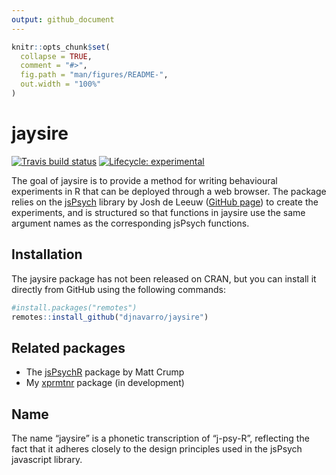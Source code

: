 ```yaml
---
output: github_document
---
```


<!-- README.md is generated from README.Rmd. Please edit that file -->

```r
knitr::opts_chunk$set(
  collapse = TRUE,
  comment = "#>",
  fig.path = "man/figures/README-",
  out.width = "100%"
)
```
# jaysire

<!-- badges: start -->
[![Travis build status](https://travis-ci.org/djnavarro/jaysire.svg?branch=master)](https://travis-ci.org/djnavarro/jaysire)
[![Lifecycle: experimental](https://img.shields.io/badge/lifecycle-experimental-orange.svg)](https://www.tidyverse.org/lifecycle/#experimental)
<!-- badges: end -->


The goal of jaysire is to provide a method for writing behavioural experiments in R that can be deployed through a web browser. The package relies on the [jsPsych](https://www.jspsych.org) library by Josh de Leeuw ([GitHub page](https://github.com/jspsych/jsPsych/)) to create the experiments, and is structured so that functions in jaysire use the same argument names as the corresponding jsPsych functions.  

## Installation

The jaysire package has not been released on CRAN, but you can install it directly from GitHub using the following commands:

``` r
#install.packages("remotes")
remotes::install_github("djnavarro/jaysire")
```

## Related packages

- The [jsPsychR](https://github.com/CrumpLab/jspsychr) package by Matt Crump 
- My [xprmtnr](https://github.com/djnavarro/xprmntr) package (in development)

## Name

The name "jaysire" is a phonetic transcription of "j-psy-R", reflecting the fact that it adheres closely to the design principles used in the jsPsych javascript library.
